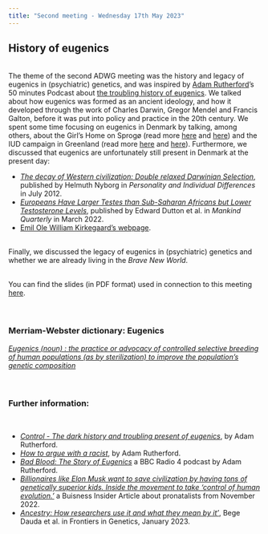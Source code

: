 ```yaml
---
title: "Second meeting - Wednesday 17th May 2023"
---
```


## History of eugenics
<br>
The theme of the second ADWG meeting was the history and legacy of eugenics in (psychiatric) genetics, and was inspired by <a href="https://www.adamrutherford.com/" target="_blank" rel="noopener noreferrer" title="About Adam Rutherford">Adam Rutherford</a>'s 50 minutes Podcast about <a href="https://howtoacademy.com/podcasts/adam-rutherford-the-troubling-history-of-eugenics/" target="_blank" rel="noopener noreferrer" title="Adam Rutherford - The Troubling History of Eugenics">the troubling history of eugenics</a>. 
We talked about how eugenics was formed as an ancient ideology, and how it developed through the work of Charles Darwin, Gregor Mendel and Francis Galton, before it was put into policy and practice in the 20th century. We spent some time focusing on eugenics in Denmark by talking, among others, about the Girl's Home on Sprogø (read more <a href="https://sundogbaelt.dk/forbindelser/storebaelt/sprogo/pigehjemmet-pa-sprogo/" target="_blank" rel="noopener noreferrer" title="Pigehjemmet på Sprogø">here</a> and <a href="https://cphpost.dk/2021-04-18/history/spectre-of-sprogo-the-dark-chapter-denmark-would-rather-forget/" target="_blank" rel="noopener noreferrer" title="Spectre of Sprogø">here</a>) and the IUD campaign in Greenland (read more <a href="https://sum.dk/nyheder/2022/september/danmark-og-groenland-indgaar-aftale-om-udredning-af-%E2%80%9Dspiralsagen%E2%80%9D" target="_blank" rel="noopener noreferrer" title="Spiralsagen">here</a> and <a href="https://www.dr.dk/lyd/p1/spiralkampagnen" target="_blank" rel="noopener noreferrer" title="Spiralkampagnen">here</a>).
Furthermore, we discussed that eugenics are unfortunately still present in Denmark at the present day:

* <a href="https://doi.org/10.1016/j.paid.2011.02.031" target="_blank" rel="noopener noreferrer" title="The decay of Western civilization: Double relaxed Darwinian Selection">_The decay of Western civilization: Double relaxed Darwinian Selection_</a>, published by Helmuth Nyborg in _Personality and Individual Differences_ in July 2012.
* <a href="http://doi.org/10.46469/mq.2022.62.3.4" target="_blank" rel="noopener noreferrer" title="Europeans Have Larger Testes than Sub-Saharan Africans but Lower Testosterone Levels">_Europeans Have Larger Testes than Sub-Saharan Africans but Lower Testosterone Levels_</a>, published by Edward Dutton et al. in _Mankind Quarterly_ in March 2022.
* <a href="https://front.emilkirkegaard.dk/" target="_blank" rel="noopener noreferrer" title="Emil Ole William Kirkegaard">Emil Ole William Kirkegaard's webpage</a>.

<br>
Finally, we discussed the legacy of eugenics in (psychiatric) genetics and whether we are already living in the _Brave New World_.
<br><br>

You can find the slides (in PDF format) used in connection to this meeting <a href="Slides/ADWG_meeting2_eugenics_history.pdf" target="_blank" rel="noopener noreferrer" title="ADWG meeting - History of eugenics">here</a>.
<br><br><br>

### Merriam-Webster dictionary: Eugenics
<a href="https://www.merriam-webster.com/dictionary/eugenics" target="_blank" rel="noopener noreferrer" title="Merriam-Webster Dictionary Definition of Eugenics">_Eugenics (noun) : the practice or advocacy of controlled selective breeding of human populations (as by sterilization) to improve the population's genetic composition_</a>
<br><br><br>

### Further information:
<br>

* <a href="https://www.adamrutherford.com/eugenics" target="_blank" rel="noopener noreferrer" title="Adam Rutherford - Control">_Control - The dark history and troubling present of eugenics_</a>, by Adam Rutherford.
* <a href="https://www.adamrutherford.com/race" target="_blank" rel="noopener noreferrer" title="Adam Rutherford - How to argue with a racist">_How to argue with a racist_</a>, by Adam Rutherford.
* <a href="https://www.bbc.co.uk/programmes/m001fd36" target="_blank" rel="noopener noreferrer" title="Bad Blood: The Story of Eugenics">_Bad Blood: The Story of Eugenics_</a> a BBC Radio 4 podcast by Adam Rutherford.
* <a href="https://archive.ph/IheJc#selection-1303.0-1303.156" target="_blank" rel="noopener noreferrer" title="Inside the movement to take 'control of human evolution.'">_Billionaires like Elon Musk want to save civilization by having tons of genetically superior kids. Inside the movement to take 'control of human evolution.'_</a> a Buisness Insider Article about pronatalists from November 2022.
* <a href="https://doi.org/10.3389/fgene.2023.1044555" target="_blank" rel="noopener noreferrer" title="Ancestry: How researchers use it and what they mean by it">_Ancestry: How researchers use it and what they mean by it'_</a>, Bege Dauda et al. in Frontiers in Genetics, January 2023.




